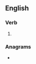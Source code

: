 ==English==

===Verb===
{{head|en|present participle}}

# {{present participle of|restart|lang=en|nocat=1}}

===Anagrams===
* {{anagrams|en|a=aeginrrstt|registrant}}